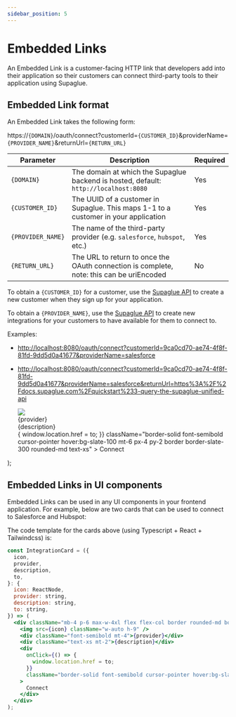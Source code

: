 ```yaml
---
sidebar_position: 5
---
```



# Embedded Links

An Embedded Link is a customer-facing HTTP link that developers add into their application so their customers can connect third-party tools to their application using Supaglue.

## Embedded Link format

An Embedded Link takes the following form:

https://`{DOMAIN}`/oauth/connect?customerId=`{CUSTOMER_ID}`&providerName=`{PROVIDER_NAME}`&returnUrl=`{RETURN_URL}`

| Parameter         | Description                                                                              | Required |
| ----------------- | ---------------------------------------------------------------------------------------- | -------- |
| `{DOMAIN}`        | The domain at which the Supaglue backend is hosted, default: `http://localhost:8080`     | Yes      |
| `{CUSTOMER_ID}`   | The UUID of a customer in Supaglue. This maps 1-1 to a customer in your application      | Yes      |
| `{PROVIDER_NAME}` | The name of the third-party provider (e.g. `salesforce`, `hubspot`, etc.)                | Yes      |
| `{RETURN_URL}`    | The URL to return to once the OAuth connection is complete, note: this can be uriEncoded | No       |

To obtain a `{CUSTOMER_ID}` for a customer, use the [Supaglue API](/api/crm) to create a new customer when they sign up for your application.

To obtain a `{PROVIDER_NAME}`, use the [Supaglue API](/api/crm) to create new integrations for your customers to have available for them to connect to.

Examples:

- [http://localhost:8080/oauth/connect?customerId=9ca0cd70-ae74-4f8f-81fd-9dd5d0a41677&providerName=salesforce](http://localhost:8080/oauth/connect?customerId=9ca0cd70-ae74-4f8f-81fd-9dd5d0a41677&providerName=salesforce)

- [http://localhost:8080/oauth/connect?customerId=9ca0cd70-ae74-4f8f-81fd-9dd5d0a41677&providerName=salesforce&returnUrl=https%3A%2F%2Fdocs.supaglue.com%2Fquickstart%233-query-the-supaglue-unified-api](http://localhost:8080/oauth/connect?customerId=9ca0cd70-ae74-4f8f-81fd-9dd5d0a41677&providerName=salesforce&returnUrl=https%3A%2F%2Fdocs.supaglue.com%2Fquickstart%233-query-the-supaglue-unified-api)

  <div className="mb-4 p-6 max-w-4xl flex flex-col border rounded-md border-slate-200 border-solid items-start">
    <img src={icon} style={{ width: 'auto', height: '36px' }} />
    <div className="font-semibold mt-4">{provider}</div>
    <div className="text-xs mt-2">{description}</div>
    <div
      onClick={() => {
        window.location.href = to;
      }}
      className="border-solid font-semibold cursor-pointer hover:bg-slate-100 mt-6 px-4 py-2 border border-slate-300 rounded-md text-xs"
    >
      Connect
    </div>
  </div>
);

## Embedded Links in UI components

Embedded Links can be used in any UI components in your frontend application. For example, below are two cards that can be used to connect to Salesforce and Hubspot:

<div className="grid grid-cols-2 gap-4">

<IntegrationCard
  icon="/img/salesforce.svg"
  provider="Salesforce"
  description="Sync your leads in and out of Salesforce"
  to="http://localhost:8080/oauth/connect?customerId=9ca0cd70-ae74-4f8f-81fd-9dd5d0a41677&providerName=salesforce&returnUrl=https%3A%2F%2Fdocs.supaglue.com%2Fquickstart%233-query-the-supaglue-unified-api"
/>

<IntegrationCard
  icon="/img/hubspot.svg"
  provider="Hubspot"
  description="Sync your leads in and out of Hubspot"
  to="http://localhost:8080/oauth/connect?customerId=ea3039fa-27de-4535-90d8-db2bab0c0252&providerName=hubspot&returnUrl=https%3A%2F%2Fdocs.supaglue.com%2Fquickstart%233-query-the-supaglue-unified-api"
/>
</div>

The code template for the cards above (using Typescript + React + Tailwindcss) is:

```jsx
const IntegrationCard = ({
  icon,
  provider,
  description,
  to,
}: {
  icon: ReactNode,
  provider: string,
  description: string,
  to: string,
}) => (
  <div className="mb-4 p-6 max-w-4xl flex flex-col border rounded-md border-slate-200 border-solid items-start">
    <img src={icon} className="w-auto h-9" />
    <div className="font-semibold mt-4">{provider}</div>
    <div className="text-xs mt-2">{description}</div>
    <div
      onClick={() => {
        window.location.href = to;
      }}
      className="border-solid font-semibold cursor-pointer hover:bg-slate-100 mt-6 px-4 py-2 border border-slate-300 rounded-md text-xs"
    >
      Connect
    </div>
  </div>
);
```
